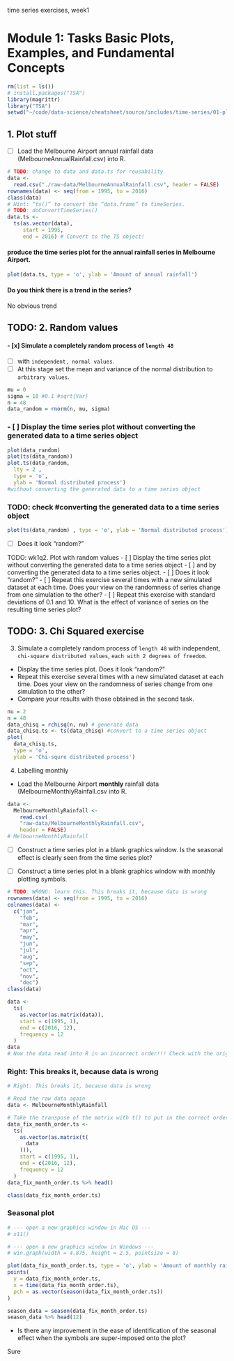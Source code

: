 time series exercises, week1

# Module 1: Tasks Basic Plots, Examples, and Fundamental Concepts

```r
rm(list = ls())
# install.packages("TSA")
library(magrittr)
library("TSA")
setwd("~/code/data-science/cheatsheet/source/includes/time-series/01-plots-fundamentals/tasks")
```

## 1. Plot stuff

- [ ] Load the Melbourne Airport annual rainfall data (MelbourneAnnualRainfall.csv) into R. 

```r
# TODO: change to data and data.ts for reusability
data <-
  read.csv("./raw-data/MelbourneAnnualRainfall.csv", header = FALSE)
rownames(data) <- seq(from = 1995, to = 2016)
class(data)
# Hint: “ts()” to convert the “data.frame” to timeSeries.
# TODO: doConvertTimeSeries()
data.ts <-
  ts(as.vector(data),
     start = 1995,
     end = 2016) # Convert to the TS object!
```

#### produce the time series plot for the annual rainfall series in Melbourne Airport.
```r
plot(data.ts, type = 'o', ylab = 'Amount of annual rainfall')
```

#### Do you think there is a trend in the series?
No obvious trend

## TODO: 2. Random values

#### - [x] Simulate a completely random process of `length 48` 
- [ ] with `independent, normal values`. 
- [ ] At this stage set the mean and variance of the normal distribution to `arbitrary values`.
```r
mu = 0
sigma = 10 #0.1 #sqrt{Var}
n = 48
data_random = rnorm(n, mu, sigma)
```

### - [ ] Display the time series plot without converting the generated data to a time series object 
```r
plot(data_random)
plot(ts(data_random))
plot.ts(data_random, 
  lty = 2 , 
  type = 'o', 
  ylab = 'Normal distributed process') 
#without converting the generated data to a time series object
```

### TODO: check #converting the generated data to a time series object
```r
plot(ts(data_random) , type = 'o', ylab = 'Normal distributed process') #converting the generated data to a time series object
```

- [ ] Does it look “random?”

TODO: wk1q2. Plot with random values
- [ ] Display the time series plot without converting the generated data to a time series object 
  - [ ] and by converting the generated data to a time series object.
  - [ ] Does it look “random?”
- [ ] Repeat this exercise several times with a new simulated dataset at each time. Does your view on the randomness of series change from one simulation to the other?
- [ ] Repeat this exercise with standard deviations of 0.1 and 10. What is the effect of variance of series on the resulting time series plot?


## TODO: 3. Chi Squared exercise
3. Simulate a completely random process of `length 48` with independent, `chi-square distributed values`, `each with 2 degrees of freedom`.
- Display the time series plot. Does it look “random?”
- Repeat this exercise several times with a new simulated dataset at each time. Does your view on the randomness of series change from one simulation to the other?
- Compare your results with those obtained in the second task.

```r
nu = 2
n = 48
data_chisq = rchisq(n, nu) # generate data
data_chisq.ts <- ts(data_chisq) #convert to a time series object
plot(
  data_chisq.ts, 
  type = 'o',
  ylab = 'Chi-squre distributed process')   
```

4. Labelling monthly
- Load the Melbourne Airport **monthly** rainfall data (MelbourneMonthlyRainfall.csv into R.

```r
data <-
  MelbourneMonthlyRainfall <- 
    read.csv(
    "raw-data/MelbourneMonthlyRainfall.csv",
    header = FALSE)
# MelbourneMonthlyRainfall
```

- [ ] Construct a time series plot in a blank graphics window. Is the seasonal effect is clearly seen from the time series plot?


- [ ] Construct a time series plot in a blank graphics window with monthly plotting symbols. 

```r
# TODO: WRONG: learn this. This breaks it, because data is wrong
rownames(data) <- seq(from = 1995, to = 2016)
colnames(data) <-
  c("jan",
    "feb",
    "mar",
    "apr",
    "may",
    "jun",
    "jul",
    "aug",
    "sep",
    "oct",
    "nov",
    "dec")
class(data)

data <-
  ts(
    as.vector(as.matrix(data)),
    start = c(1995, 1),
    end = c(2016, 12),
    frequency = 12
  )
data
# Now the data read into R in an incorrect order!!! Check with the original CSV file!
```

### Right: This breaks it, because data is wrong
```r
# Right: This breaks it, because data is wrong

# Read the raw data again
data <- MelbourneMonthlyRainfall

# Take the transpose of the matrix with t() to put in the correct order!!!
data_fix_month_order.ts <-
  ts(
    as.vector(as.matrix(t(
      data
    ))),
    start = c(1995, 1),
    end = c(2016, 12),
    frequency = 12
  )
data_fix_month_order.ts %>% head()

class(data_fix_month_order.ts)
```

### Seasonal plot
```r
# --- open a new graphics window in Mac OS ---
# x11()

# --- open a new graphics window in Windows ---
# win.graph(width = 4.875, height = 2.5, pointsize = 8)

plot(data_fix_month_order.ts, type = 'o', ylab = 'Amount of monthly rainfall')
points(
  y = data_fix_month_order.ts,
  x = time(data_fix_month_order.ts),
  pch = as.vector(season(data_fix_month_order.ts))
)
```

```r
season_data = season(data_fix_month_order.ts)
season_data %>% head(12)
```

- Is there any improvement in the ease of identification of the seasonal effect when the symbols are super-imposed onto the plot?

Sure
